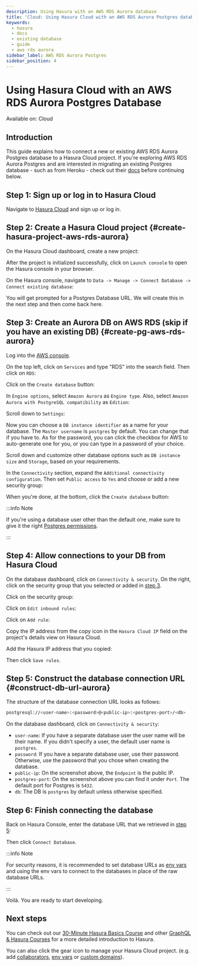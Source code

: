 ```yaml
---
description: Using Hasura with an AWS RDS Aurora database
title: 'Cloud: Using Hasura Cloud with an AWS RDS Aurora Postgres database'
keywords:
  - hasura
  - docs
  - existing database
  - guide
  - aws rds aurora
sidebar_label: AWS RDS Aurora Postgres
sidebar_position: 4
---
```



# Using Hasura Cloud with an AWS RDS Aurora Postgres Database

<div className='badge badge--primary heading-badge'>Available on: Cloud</div>

## Introduction

This guide explains how to connect a new or existing AWS RDS Aurora Postgres database to a Hasura Cloud project. If
you're exploring AWS RDS Aurora Postgres and are interested in migrating an existing Postgres database - such as from
Heroku - check out their
[docs](https://docs.aws.amazon.com/AmazonRDS/latest/AuroraUserGuide/AuroraPostgreSQL.Migrating.html) before continuing
below.

## Step 1: Sign up or log in to Hasura Cloud

Navigate to [Hasura Cloud](https://cloud.hasura.io/signup/?pg=docs&plcmt=body&cta=navigate-to-hasura-cloud&tech=default)
and sign up or log in.

## Step 2: Create a Hasura Cloud project {#create-hasura-project-aws-rds-aurora}

On the Hasura Cloud dashboard, create a new project:

<Thumbnail src='/img/cloud-dbs/create-hasura-cloud-project.png' alt='Create Hasura Cloud project' width='1000px' />

After the project is initialized successfully, click on `Launch console` to open the Hasura console in your browser.

On the Hasura console, navigate to `Data -> Manage -> Connect Database -> Connect existing database`:

You will get prompted for a Postgres Database URL. We will create this in the next step and then come back here.

<Thumbnail src='/img/cloud-dbs/existing-db-setup.png' alt='Hasura Cloud database setup' width='700px' />

## Step 3: Create an Aurora DB on AWS RDS (skip if you have an existing DB) {#create-pg-aws-rds-aurora}

Log into the [AWS console](https://console.aws.amazon.com//).

On the top left, click on `Services` and type "RDS" into the search field. Then click on `RDS`:

<Thumbnail src='/img/cloud-dbs/aws/search-for-rds.png' alt='Navigate to RDS in AWS' width='1000px' />

Click on the `Create database` button:

<Thumbnail src='/img/cloud-dbs/aws/create-database.png' alt='Create database in AWS' width='1000px' />

In `Engine options`, select `Amazon Aurora` as `Engine type`. Also, select `Amazon Aurora with PostgreSQL compatibility`
as `Edition`:

<Thumbnail
  src='/img/cloud-dbs/aws/aurora/rds-select-aurora.png'
  alt='Select Aurora for RDS instance on AWS'
  width='600px'
/>

Scroll down to `Settings`:

<Thumbnail src='/img/cloud-dbs/aws/rds-settings.png' alt='Settings for RDS instance on AWS' width='600px' />

Now you can choose a `DB instance identifier` as a name for your database. The `Master username` is `postgres` by
default. You can change that if you have to. As for the password, you can click the checkbox for AWS to auto-generate
one for you, or you can type in a password of your choice.

Scroll down and customize other database options such as `DB instance size` and `Storage`, based on your requirements.

In the `Connectivity` section, expand the `Additional connectivity configuration`. Then set `Public access` to `Yes` and
choose or add a new security group:

<Thumbnail src='/img/cloud-dbs/aws/rds-connectivity.png' alt='Connectivity for RDS instance on AWS' width='600px' />

When you're done, at the bottom, click the `Create database` button:

<Thumbnail src='/img/cloud-dbs/aws/rds-click-create.png' alt='Create RDS instance on AWS' width='700px' />

:::info Note

If you're using a database user other than the default one, make sure to give it the right
[Postgres permissions](/deployment/postgres-requirements.mdx#postgres-permissions).

:::

## Step 4: Allow connections to your DB from Hasura Cloud

On the database dashboard, click on `Connectivity & security`. On the right, click on the security group that you
selected or added in [step 3](#create-pg-aws-rds-aurora).

<Thumbnail
  src='/img/cloud-dbs/aws/aurora/find-security-group.png'
  alt='Find the security group on AWS RDS'
  width='1000px'
/>

Click on the security group:

<Thumbnail src='/img/cloud-dbs/aws/select-security-group.png' alt='Click on the security group' width='1000px' />

Click on `Edit inbound rules`:

<Thumbnail src='/img/cloud-dbs/aws/inbound-rules.png' alt='Edit inbound rules for AWS RDS database' width='1000px' />

Click on `Add rule`:

<Thumbnail
  src='/img/cloud-dbs/aws/add-inbound-rule.png'
  alt='Add an inbound rule for AWS RDS database'
  width='1000px'
/>

Copy the IP address from the copy icon in the `Hasura Cloud IP` field on the project's details view on Hasura Cloud.

<Thumbnail src='/img/projects/hasura-cloud-ip.png' alt='Hasura Cloud IP field' width='1000px' />

Add the Hasura IP address that you copied:

<Thumbnail src='/img/cloud-dbs/aws/add-hasura-ip.png' alt='Add the Hasura IP for AWS RDS database' width='1000px' />

Then click `Save rules`.

## Step 5: Construct the database connection URL {#construct-db-url-aurora}

The structure of the database connection URL looks as follows:

```bash
postgresql://<user-name>:<password>@<public-ip>:<postgres-port>/<db>
```

On the database dashboard, click on `Connectivity & security`:

<Thumbnail
  src='/img/cloud-dbs/aws/aurora/get-db-connection-string.png'
  alt='Construct the database connection string for AWS RDS'
  width='1000px'
/>

- `user-name`: If you have a separate database user the user name will be their name. If you didn't specify a user, the
  default user name is `postgres`.
- `password`: If you have a separate database user, use their password. Otherwise, use the password that you chose when
  creating the database.
- `public-ip`: On the screenshot above, the `Endpoint` is the public IP.
- `postgres-port`: On the screenshot above you can find it under `Port`. The default port for Postgres is `5432`.
- `db`: The DB is `postgres` by default unless otherwise specified.

## Step 6: Finish connecting the database

Back on Hasura Console, enter the database URL that we retrieved in [step 5](#construct-db-url-aurora):

<Thumbnail src='/img/getting-started/connect-db-cloud.png' alt='Database setup' width='600px' />

Then click `Connect Database`.

:::info Note

For security reasons, it is recommended to set database URLs as [env vars](/projects/env-vars.mdx) and using the env
vars to connect to the databases in place of the raw database URLs.

:::

Voilà. You are ready to start developing.

<Thumbnail src='/img/cloud-dbs/hasura-console.png' alt='Hasura console' width='1100px' />

## Next steps

You can check out our [30-Minute Hasura Basics Course](https://hasura.io/learn/graphql/hasura/introduction/) and other
[GraphQL & Hasura Courses](https://hasura.io/learn/) for a more detailed introduction to Hasura.

You can also click the gear icon to manage your Hasura Cloud project. (e.g. add
[collaborators](/projects/collaborators.mdx), [env vars](/projects/env-vars.mdx) or
[custom domains](/projects/domains.mdx)).

<Thumbnail src='/img/getting-started/project-manage.png' alt='Project actions' width='860px' />
